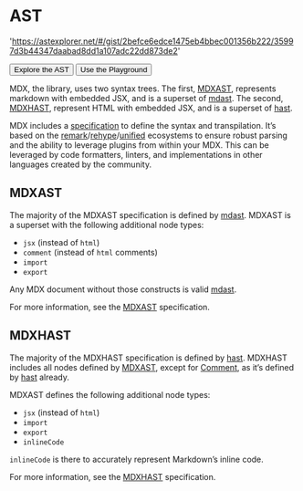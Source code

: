 
# AST

  'https://astexplorer.net/#/gist/2befce6edce1475eb4bbec001356b222/35997d3b44347daabad8dd1a107adc22dd873de2'

<Button as="a" href={AST_EXPLORER_LINK}>
  Explore the AST
</Button>
<Button as="a" ml={2} href="/playground">
  Use the Playground
</Button>

MDX, the library, uses two syntax trees.
The first, [MDXAST][], represents markdown with embedded JSX, and is a superset of [mdast][].
The second, [MDXHAST][], represent HTML with embedded JSX, and is a superset of [hast][].

MDX includes a [specification][] to define the syntax and transpilation.
It’s based on the [remark][]/[rehype][]/[unified][] ecosystems to ensure robust
parsing and the ability to leverage plugins from within your MDX.
This can be leveraged by code formatters, linters, and implementations in other
languages created by the community.

## MDXAST

The majority of the MDXAST specification is defined by [mdast][].
MDXAST is a superset with the following additional node types:

- `jsx` (instead of `html`)
- `comment` (instead of `html` comments)
- `import`
- `export`

Any MDX document without those constructs is valid [mdast][].

For more information, see the [MDXAST][] specification.

## MDXHAST

The majority of the MDXHAST specification is defined by [hast][].
MDXHAST includes all nodes defined by [MDXAST][], except for [Comment][], as
it’s defined by [hast][] already.

MDXAST defines the following additional node types:

- `jsx` (instead of `html`)
- `import`
- `export`
- `inlineCode`

`inlineCode` is there to accurately represent Markdown’s inline code.

For more information, see the [MDXHAST][] specification.

[mdxast]: #mdxast
[mdxhast]: #mdxhast
[comment]: #comment
[mdast]: https://github.com/syntax-tree/mdast
[hast]: https://github.com/syntax-tree/hast
[specification]: https://github.com/mdx-js/specification
[remark]: https://github.com/remarkjs/remark
[rehype]: https://github.com/rehypejs/rehype
[unified]: https://github.com/unifiedjs/unified
